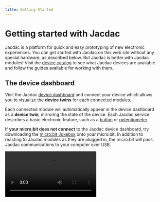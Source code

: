 ```yaml
---
title: Getting Started
---
```


# Getting started with Jacdac

Jacdac is a platform for quick and easy prototyping of new
electronic experiences. You can get started with Jacdac on this
web site without any special hardware, as described
below. But Jacdac is better with Jacdac modules! Visit the [device catalog](/devices) to see
what Jacdac devices are available and follow the guides available for
working with them.

## The device dashboard

Visit the Jacdac [device dashboard](/dashboard) and connect your device
which allows you to visualize the **device twins** for each connected modules.

Each connected module will automatically appear in the device dashboard as a **device twin**,
mirroring the state of the device. Each Jacdac service describes a basic electronic feature, such as a
[button](/services/button) or [potentiometer](/services/potentiometer).


If **your micro:bit does not connect** to the Jacdac device dashboard, try downloading the [micro:bit Jukebox](/clients/makecode/microbit-jukebox/) onto your micro:bit. In addition to reacting to Jacdac modules as they are plugged in, the micro:bit will pass Jacdac communications to your computer over USB.

<Video label="Connecting to the device dashboard" src="dashboard-connect" />

## Simulators

Start a button simulator and slider simulator, by clicking on the button icon and then searching for the slider simulator
as shown below:

<Video
    label="Starting simulators in the device dashboard"
    src="dashboard-simulators"
/>

## Programming with simulators

Once you are familiar with Jacdac simulators you can dive into programming
using a variety of [client programming languages](/clients)
supported by Jacdac. Programs developed using simulated devices **will also work with real Jacdac devices**,
no software changes required! Just connect some or all of the devices used by your code to your computer and re-run
your client code. You can also program a Jacdac 'brain' to run your client code, so that your project works even
when the Jacdac devices are not connected to a computer.

The Jacdac object model and supporting runtime is available in [JavaScript/TypeScript](/clients/javascript),
[.NET](/clients/dotnet), and [Python](/clients/python), as well as [MakeCode](/clients/makecode).

### MakeCode

To get started programming with MakeCode, browse the [MakeCode Jacdac projects](/clients/makecode/projects).
From here, you can open MakeCode directly with the push of a button,
automatically loading all the relevant Jacdac libraries. MakeCode has in-browser programming and
integrates the Jacdac simulators into its in-browser debugging experience.

### .NET

[Get started with .NET](/clients/dotnet/getting-started/)
to program with Jacdac (no hardware required) in [C#](https://dotnet.microsoft.com/en-us/languages/csharp). After this, you can try out some of the [.NET Jacdac Projects](/clients/dotnet/projects/).

### JavaScript and TypeScript

If you program in JavaScript and/or TypeScript, you can use create a web page or a Node.JS script to execute Jacdac applications. Read more about the [Jacdac TypeScript APIs](/clients/javascript) and
the [Jacdac object model](/clients/javascript/jdom).

You can also use the [Jacdac Command Line Interface](/clients/cli),
a Node.js program, to start a local websocket server that acts as a bridge between the Jacdac dashboard and a
your code. This allows you to run your code using the latest version of the web
developer tools.

Read more about other [Jacdac web integration points](/clients/more#web-integration),
including React and hosting Jacdac in an IFrame.

### Python

[Get started with Python](/clients/python/), which also supports connecting to the web-hosted device dashboard.
More projects coming soon.
